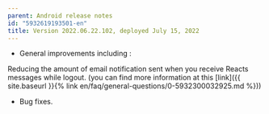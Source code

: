 ```yaml
---
parent: Android release notes
id: "5932619193501-en"
title: Version 2022.06.22.102, deployed July 15, 2022
---
```

- General improvements including :

Reducing the amount of email notification sent when you receive Reacts messages while logout. (you can find more information at this [link]({{ site.baseurl }}{% link en/faq/general-questions/0-5932300032925.md %}))

- Bug fixes.


